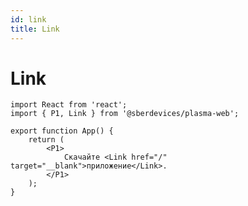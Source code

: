 ```yaml
---
id: link
title: Link
---
```



# Link
<Description name="Link" />
<PropsTable name="Link" exclude={['$isHover', '$isPressed', '$isVisited']} />
<StorybookLink name="Link" />

```tsx live
import React from 'react';
import { P1, Link } from '@sberdevices/plasma-web';

export function App() {
    return (
        <P1>
            Скачайте <Link href="/" target="__blank">приложение</Link>.
        </P1>
    );
}
```
